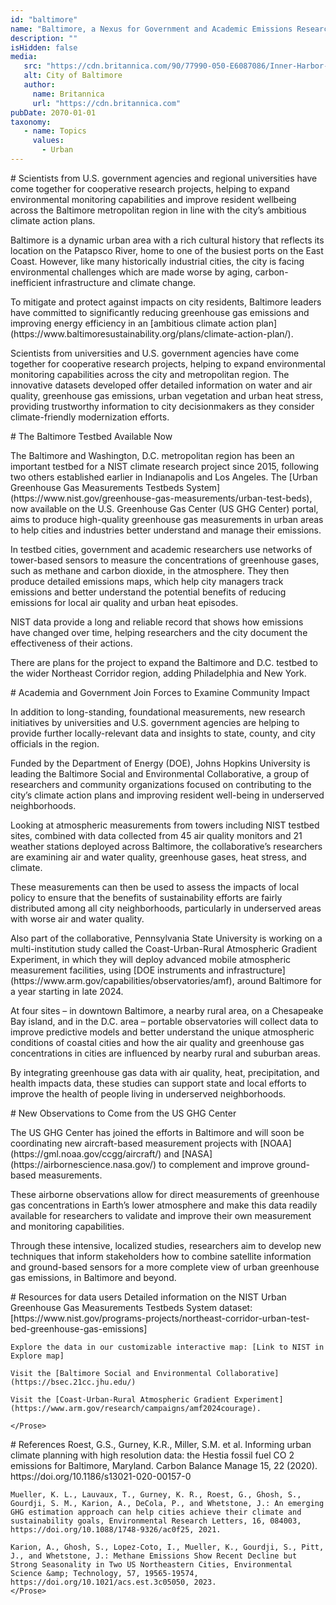 ```yaml
---
id: "baltimore"
name: "Baltimore, a Nexus for Government and Academic Emissions Research"
description: ""
isHidden: false
media:
   src: "https://cdn.britannica.com/90/77990-050-E6087086/Inner-Harbor-skyline-Baltimore-Maryland.jpg"
   alt: City of Baltimore
   author:
     name: Britannica
     url: "https://cdn.britannica.com"
pubDate: 2070-01-01
taxonomy:
   - name: Topics
     values:
       - Urban
---
```


<Block>
    <Prose>
        # Scientists from U.S. government agencies and regional universities have come together for cooperative research projects, helping to expand environmental monitoring capabilities and improve resident wellbeing across the Baltimore metropolitan region in line with the city’s ambitious climate action plans.
        <p>Baltimore is a dynamic urban area with a rich cultural history that reflects its location on the Patapsco River, home to one of the busiest ports on the East Coast. However, like many historically industrial cities, the city is facing environmental challenges which are made worse by aging, carbon-inefficient infrastructure and climate change.</p>
        <p>To mitigate and protect against impacts on city residents, Baltimore leaders have committed to significantly reducing greenhouse gas emissions and improving energy efficiency in an [ambitious climate action plan](https://www.baltimoresustainability.org/plans/climate-action-plan/).</p>
        <p>Scientists from universities and U.S. government agencies have come together for cooperative research projects, helping to expand environmental monitoring capabilities across the city and metropolitan region. The innovative datasets developed offer detailed information on water and air quality, greenhouse gas emissions, urban vegetation and urban heat stress, providing trustworthy information to city decisionmakers as they consider climate-friendly modernization efforts.</p>
    </Prose>

</Block>
<Block>
    <Prose>
      # The Baltimore Testbed Available Now
      <p>The Baltimore and Washington, D.C. metropolitan region has been an important testbed for a NIST climate research project since 2015, following two others established earlier in Indianapolis and Los Angeles. The [Urban Greenhouse Gas Measurements Testbeds System](https://www.nist.gov/greenhouse-gas-measurements/urban-test-beds), now available on the U.S. Greenhouse Gas Center (US GHG Center) portal, aims to produce high-quality greenhouse gas measurements in urban areas to help cities and industries better understand and manage their emissions.</p>
      <p>In testbed cities, government and academic researchers use networks of tower-based sensors to measure the concentrations of greenhouse gases, such as methane and carbon dioxide, in the atmosphere. They then produce detailed emissions maps, which help city managers track emissions and better understand the potential benefits of reducing emissions for local air quality and urban heat episodes.</p>
      <p>NIST data provide a long and reliable record that shows how emissions have changed over time, helping researchers and the city document the effectiveness of their actions.</p>
      <p>There are plans for the project to expand the Baltimore and D.C. testbed to the wider Northeast Corridor region, adding Philadelphia and New York.</p>
    </Prose>
</Block>

<Block>
    <Prose>
    # Academia and Government Join Forces to Examine Community Impact
    <p>In addition to long-standing, foundational measurements, new research initiatives by universities and U.S. government agencies are helping to provide further locally-relevant data and insights to state, county, and city officials in the region.</p>
    <p>Funded by the Department of Energy (DOE), Johns Hopkins University is leading the Baltimore Social and Environmental Collaborative, a group of researchers and community organizations focused on contributing to the city’s climate action plans and improving resident well-being in underserved neighborhoods.</p>
    <p>Looking at atmospheric measurements from towers including NIST testbed sites, combined with data collected from 45 air quality monitors and 21 weather stations deployed across Baltimore, the collaborative’s researchers are examining air and water quality, greenhouse gases, heat stress, and climate.</p>
    <p>These measurements can then be used to assess the impacts of local policy to ensure that the benefits of sustainability efforts are fairly distributed among all city neighborhoods, particularly in underserved areas with worse air and water quality.</p>
    <p>Also part of the collaborative, Pennsylvania State University is working on a multi-institution study called the Coast-Urban-Rural Atmospheric Gradient Experiment, in which they will deploy advanced mobile atmospheric measurement facilities, using [DOE instruments and infrastructure](https://www.arm.gov/capabilities/observatories/amf), around Baltimore for a year starting in late 2024.</p>
    <p>At four sites – in downtown Baltimore, a nearby rural area, on a Chesapeake Bay island, and in the D.C. area – portable observatories will collect data to improve predictive models and better understand the unique atmospheric conditions of coastal cities and how the air quality and greenhouse gas concentrations in cities are influenced by nearby rural and suburban areas.</p>
    <p>By integrating greenhouse gas data with air quality, heat, precipitation, and health impacts data, these studies can support state and local efforts to improve the health of people living in underserved neighborhoods.</p>
    </Prose>
</Block>

<Block>
    <Prose>
    # New Observations to Come from the US GHG Center
    <p>The US GHG Center has joined the efforts in Baltimore and will soon be coordinating new aircraft-based measurement projects with [NOAA](https://gml.noaa.gov/ccgg/aircraft/) and [NASA](https://airbornescience.nasa.gov/) to complement and improve ground-based measurements. </p>
    <p>These airborne observations allow for direct measurements of greenhouse gas concentrations in Earth’s lower atmosphere and make this data readily available for researchers to validate and improve their own measurement and monitoring capabilities.</p>
    <p>Through these intensive, localized studies, researchers aim to develop new techniques that inform stakeholders how to combine satellite information and ground-based sensors for a more complete view of urban greenhouse gas emissions, in Baltimore and beyond.</p>
    </Prose>
</Block>

<Block>
    <Prose>
    # Resources for data users
    Detailed information on the NIST Urban Greenhouse Gas Measurements Testbeds System dataset: [https://www.nist.gov/programs-projects/northeast-corridor-urban-test-bed-greenhouse-gas-emissions]

    Explore the data in our customizable interactive map: [Link to NIST in Explore map]

    Visit the [Baltimore Social and Environmental Collaborative](https://bsec.21cc.jhu.edu/)

    Visit the [Coast-Urban-Rural Atmospheric Gradient Experiment](https://www.arm.gov/research/campaigns/amf2024courage).

    </Prose>
</Block>

<Block>
    <Prose>
    # References
    Roest, G.S., Gurney, K.R., Miller, S.M. et al. Informing urban climate planning with high resolution data: the Hestia fossil fuel CO 2 emissions for Baltimore, Maryland. Carbon Balance Manage 15, 22 (2020). https://doi.org/10.1186/s13021-020-00157-0

    Mueller, K. L., Lauvaux, T., Gurney, K. R., Roest, G., Ghosh, S., Gourdji, S. M., Karion, A., DeCola, P., and Whetstone, J.: An emerging GHG estimation approach can help cities achieve their climate and sustainability goals, Environmental Research Letters, 16, 084003, https://doi.org/10.1088/1748-9326/ac0f25, 2021.

    Karion, A., Ghosh, S., Lopez-Coto, I., Mueller, K., Gourdji, S., Pitt, J., and Whetstone, J.: Methane Emissions Show Recent Decline but Strong Seasonality in Two US Northeastern Cities, Environmental Science &amp; Technology, 57, 19565-19574, https://doi.org/10.1021/acs.est.3c05050, 2023.
    </Prose>
</Block>